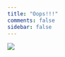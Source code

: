 ```yaml
---
title: "Oops!!!"
comments: false
sidebar: false
---
```


:::{.column-screen}
![](img/404_error.png){fig-align="center"}
:::